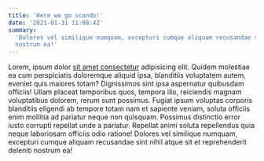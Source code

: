 ```yaml
---
title: 'Here we go scando!'
date: '2021-01-31 11:08:42'
summary:
  'Dolores vel similique numquam, excepturi cumque aliquam recusandae sint nihil atque sit et reprehenderit deleniti
  nostrum ea!'
---
```


Lorem, ipsum dolor <u>sit amet consectetur</u> adipisicing elit. Quidem molestiae ea cum perspiciatis doloremque aliquid
ipsa, blanditiis voluptatem autem, eveniet quis maiores totam? Dignissimos sint ipsa aspernatur quibusdam officiis!
Ullam placeat temporibus quos, tempora illo, reiciendis magnam voluptatibus dolorem, rerum sunt possimus. Fugiat ipsum
voluptas corporis blanditiis eligendi ab tempore totam nam et sapiente veniam, soluta officiis enim mollitia ad pariatur
neque non quisquam. Possimus distinctio error iusto corrupti repellat unde a pariatur. Repellat animi soluta repellendus
quia neque laboriosam officiis odio ratione! Dolores vel similique numquam, excepturi cumque aliquam recusandae sint
nihil atque sit et reprehenderit deleniti nostrum ea!
